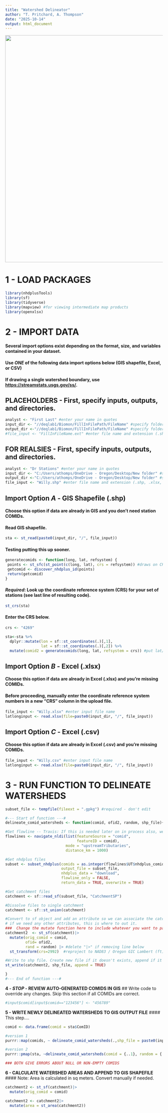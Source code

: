 ```yaml
---
title: "Watershed Delineator"
author: "T. Pritchard, A. Thompson"
date: "2025-10-14"
output: html_document
---
```


![](Watersheds/Images/Watershed%20Delineator%20title%20image.png){width="727"}

# **1 - LOAD PACKAGES**
```r
library(nhdplusTools)
library(sf)
library(tidyverse)
library(mapview) #for viewing intermediate map products
library(openxlsx)
```

# **2 - IMPORT DATA**
#### Several import options exist depending on the format, size, and variables contained in your dataset.
#### Use *ONE* of the following data import options below (GIS shapefile, Excel, or CSV)
#### If drawing a single watershed boundary, use <https://streamstats.usgs.gov/ss/>.

## PLACEHOLDERS - First, specify inputs, outputs, and directories.
```r
analyst <- "First Last" #enter your name in quotes
input_dir <- "//deqlab1/Biomon/FillInFilePath/FileName" #specify folder containing input file(s)
output_dir <-"//deqlab1/Biomon/FillInFilePath/FileName" #specify folder where outputs should be saved
#file_input <- "FillInFileName.ext" #enter file name and extension (.shp, .xlsx, or .csv)
```

## FOR REALSIES - First, specify inputs, outputs, and directories.
```r
analyst <- "Dr Stations" #enter your name in quotes
input_dir <- "C:/Users/athomps/OneDrive - Oregon/Desktop/New folder" #specify folder containing input file(s)
output_dir <-"C:/Users/athomps/OneDrive - Oregon/Desktop/New folder" #specify folder where outputs should be saved
file_input <- "Willy.shp" #enter file name and extension (.shp, .xlsx, or .csv)
```

## Import Option *A* - GIS Shapefile (.shp)
#### Choose this option if data are already in GIS and you don't need station COMIDs.

#### Read GIS shapefile.
```r
sta <- st_read(paste0(input_dir, "/", file_input))
```


#### Testing putting this up sooner.
```r
generatecomids <- function(long, lat, refsystem) {
 points <- st_sfc(st_point(c(long, lat), crs = refsystem)) #draws on CRS entered in Excel file
 getcomid <- discover_nhdplus_id(points)
 return(getcomid)
}
```



#### *Required*: Look up the coordinate reference system (CRS) for your set of stations (see last line of resulting code).
```r
st_crs(sta)
```

#### Enter the CRS below.
```r
crs <- "4269"

sta<-sta %>%
  dplyr::mutate(lon = sf::st_coordinates(.)[,1],
                lat = sf::st_coordinates(.)[,2]) %>%
  mutate(comid2 = generatecomids(long, lat, refsystem = crs)) #put lat/longs into their own columns & generate comids based on lat/longs
```


## Import Option *B* - Excel (.xlsx)
#### Choose this option if data are already in Excel (.xlsx) and you're missing COMIDs.
#### Before proceeding, manually enter the coordinate reference system numbers in a new "CRS" column in the upload file.
```r
file_input <- "Willy.xlsx" #enter input file name
latlonginput <- read.xlsx(file=paste0(input_dir, "/", file_input))
```

## Import Option *C* - Excel (.csv)
#### Choose this option if data are already in Excel (.csv) and you're missing COMIDs.
```r
file_input <- "Willy.csv" #enter input file name
latlonginput <- read.xlsx(file=paste0(input_dir, "/", file_input))
```


# **3 - RUN FUNCTION TO DELINEATE WATERSHEDS**
```r
subset_file <- tempfile(fileext = ".gpkg") #required - don't edit

#--- Start of function ---#
delineate_comid_watersheds <- function(comid, ofid2, random, shp_file){

#Get flowline -- Travis: If this is needed later on in process also, we can figure that out
flowlines <- navigate_nldi(list(featureSource = "comid", 
                                featureID = comid), 
                           mode = "upstreamTributaries", 
                           distance_km = 1000)

#Get nhdplus files
subset <- subset_nhdplus(comids = as.integer(flowlines$UT$nhdplus_comid),
                         output_file = subset_file,
                         nhdplus_data = "download", 
                         flowline_only = FALSE,
                         return_data = TRUE, overwrite = TRUE)

#Get catchment files
catchment <- sf::read_sf(subset_file, "CatchmentSP")

#Dissolve files to single catchment
catchment <- sf::st_union(catchment)

#Convert to sf object and add an attribute so we can associate the catchment with the comid used to generate
# if we need any other attributes, this is where to out it.
###  Change the mutate function here to include whatever you want to pass to the shp file
catchment2  <- st_sf(catchment)|> 
  mutate(orig_comid = comid,
         ofid= ofid2,
         rand = random) |> #delete "|>" if removing line below
  st_transform(crs=2992)  #reproject to NAD83 / Oregon GIC Lambert (ft). Change depending on what projection you need in the next step. Or remove

#Write to shp file. Create new file if it doesn't exists, append if it does
st_write(catchment2, shp_file, append = TRUE)

}
#--- End of function ---#
```


**4 - *STOP* - REVIEW AUTO-GENERATED COMIDS IN GIS**
## Write code to override any changes. Skip this section if all COMIDs are correct.
```r
#input$comid[input$comid=="123456"] <- "456789"
```


**5 - WRITE NEWLY DELINEATED WATERSHEDS TO GIS OUTPUT FILE**
#### This step....
```r
comid <- data.frame(comid = sta$ComID)

#version 1
purrr::map(comids, ~ delineate_comid_watersheds(.,shp_file = paste0(input_dir, "/", file_input))

#version 2
purrr::pmap(sta, ~delineate_comid_watersheds(comid = {..1}, random = {..2}, ofid2 = {..3}, shp_file =  paste0(input_dir, "/", file_input)))

### BOTH GIVE ERRORS ABOUT NULL OR NON-EMPTY COMIDS
```


**6 - CALCULATE WATERSHED AREAS AND APPEND TO GIS SHAPEFILE**
#### Note: Area is calculated in sq meters. Convert manually if needed.
```r
catchment2 <- st_sf(catchment)|> 
  mutate(orig_comid = comid) 

catchment2 <- catchment2|> 
  mutate(area = st_area(catchment2))
```

